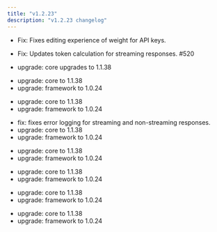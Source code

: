 ```yaml
---
title: "v1.2.23"
description: "v1.2.23 changelog"
---
```

<Update label="Bifrost(HTTP)" description="v1.2.23">

- Fix: Fixes editing experience of weight for API keys.

</Update>
<Update label="Core" description="v1.2.23">

- Fix: Updates token calculation for streaming responses. #520

</Update>
<Update label="Framework" description="v1.2.23">

- upgrade: core upgrades to 1.1.38

</Update>
<Update label="governance" description="v1.2.23">

- upgrade: core to 1.1.38
- upgrade: framework to 1.0.24

</Update>
<Update label="jsonparser" description="v1.2.23">

- upgrade: core to 1.1.38
- upgrade: framework to 1.0.24

</Update>
<Update label="logging" description="v1.2.23">

- fix: fixes error logging for streaming and non-streaming responses.
- upgrade: core to 1.1.38
- upgrade: framework to 1.0.24

</Update>
<Update label="maxim" description="v1.2.23">

- upgrade: core to 1.1.38
- upgrade: framework to 1.0.24

</Update>
<Update label="mocker" description="v1.2.23">

- upgrade: core to 1.1.38
- upgrade: framework to 1.0.24

</Update>
<Update label="semanticcache" description="v1.2.23">

- upgrade: core to 1.1.38
- upgrade: framework to 1.0.24

</Update>
<Update label="telemetry" description="v1.2.23">

- upgrade: core to 1.1.38
- upgrade: framework to 1.0.24

</Update>
